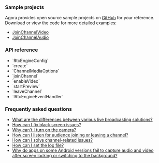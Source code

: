 <PlatformWrapper platform = "android">

### Sample projects

Agora provides open source sample projects on [GitHub](https://github.com/AgoraIO/API-Examples) for your reference. Download or view the code for more detailed examples:

- [JoinChannelVideo](https://github.com/AgoraIO-Community/Agora-RTC-QuickStart/tree/main/Android/Agora-RTC-QuickStart-Android)
- [JoinChannelAudio](https://github.com/AgoraIO/API-Examples/blob/main/Android/APIExample/app/src/main/java/io/agora/api/example/examples/basic/JoinChannelAudio.java)


### API reference

- <Link to="{{Global.API_REF_ANDROID_ROOT}}/class_rtcengineconfig.html">`RtcEngineConfig`</Link>

- <Link to="{{Global.API_REF_ANDROID_ROOT}}/class_irtcengine.html#api_irtcengine_create">`create`</Link>

- <Link to="{{Global.API_REF_ANDROID_ROOT}}/class_channelmediaoptions.html">`ChannelMediaOptions`</Link>

- <Link to="{{Global.API_REF_ANDROID_ROOT}}/class_irtcengine.html#api_irtcengine_joinchannel2">`joinChannel`</Link>

- <Link to="{{Global.API_REF_ANDROID_ROOT}}/class_irtcengine.html#api_irtcengine_enablevideo">`enableVideo`</Link>

- <Link to="{{Global.API_REF_ANDROID_ROOT}}/class_irtcengine.html#api_irtcengine_startpreview">`startPreview`</Link>

- <Link to="{{Global.API_REF_ANDROID_ROOT}}/class_irtcengine.html#api_irtcengine_leavechannel">`leaveChannel`</Link>

- <Link to="{{Global.API_REF_ANDROID_ROOT}}/class_irtcengineeventhandler.html#class_irtcengineeventhandler">`IRtcEngineEventHandler`</Link>

### Frequently asked questions
* [What are the differences between various live broadcasting solutions?](/help/general-product-inquiry/streaming_difference)
* [How can I fix black screen issues?](/help/quality-issues/video_blank#issue-description)
* [Why can't I turn on the camera?](/help/quality-issues/video_camera)
* [How can I listen for audience joining or leaving a channel?](/help/integration-issues/audience_event)
* [How can I solve channel-related issues?](/help/integration-issues/channel)
* [How can I set the log file?](/help/integration-issues/log)
* [Why do apps on some Android versions fail to capture audio and video after screen locking or switching to the background?](/help/quality-issues/android_background)

</PlatformWrapper>